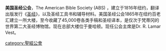 {{unreferenced|time=2010-10-21}}

'''美国圣经公会'''，The American Bible Society (ABS) ，建立于1816年纽约，翻译出版发行《[[圣经|圣经]]》，以及圣经工具书和辅导材料。美国圣经公会1865年在纽约百老汇建立一所大楼，至今收藏了45,000卷各类手稿和圣经译本，是仅次于梵蒂冈的世界第二大圣经博物馆。现在总部大楼位于曼哈顿。现任公会主席是Dr. R. Lamar Vest。

[[category:聖經公會|category:聖經公會]]